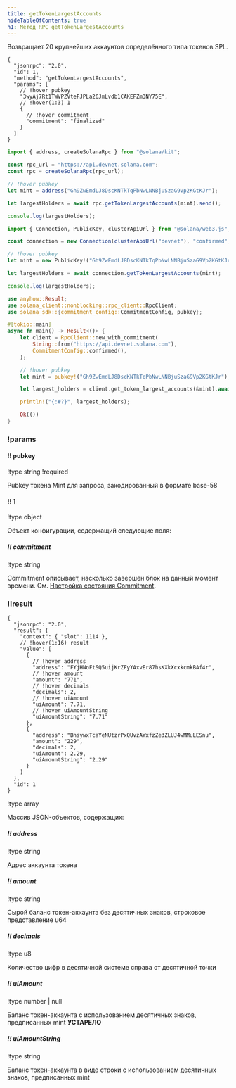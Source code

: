 ```yaml
---
title: getTokenLargestAccounts
hideTableOfContents: true
h1: Метод RPC getTokenLargestAccounts
---
```


Возвращает 20 крупнейших аккаунтов определённого типа токенов SPL.

<APIMethod>

```jsonc !!request curl
{
  "jsonrpc": "2.0",
  "id": 1,
  "method": "getTokenLargestAccounts",
  "params": [
    // !hover pubkey
    "3wyAj7Rt1TWVPZVteFJPLa26JmLvdb1CAKEFZm3NY75E",
    // !hover(1:3) 1
    {
      // !hover commitment
      "commitment": "finalized"
    }
  ]
}
```

```ts !!request title="Kit"
import { address, createSolanaRpc } from "@solana/kit";

const rpc_url = "https://api.devnet.solana.com";
const rpc = createSolanaRpc(rpc_url);

// !hover pubkey
let mint = address("Gh9ZwEmdLJ8DscKNTkTqPbNwLNNBjuSzaG9Vp2KGtKJr");

let largestHolders = await rpc.getTokenLargestAccounts(mint).send();

console.log(largestHolders);
```

```ts !!request title="web3.js"
import { Connection, PublicKey, clusterApiUrl } from "@solana/web3.js";

const connection = new Connection(clusterApiUrl("devnet"), "confirmed");

// !hover pubkey
let mint = new PublicKey!("Gh9ZwEmdLJ8DscKNTkTqPbNwLNNBjuSzaG9Vp2KGtKJr");

let largestHolders = await connection.getTokenLargestAccounts(mint);

console.log(largestHolders);
```

```rs !!request title="Rust"
use anyhow::Result;
use solana_client::nonblocking::rpc_client::RpcClient;
use solana_sdk::{commitment_config::CommitmentConfig, pubkey};

#[tokio::main]
async fn main() -> Result<()> {
    let client = RpcClient::new_with_commitment(
        String::from("https://api.devnet.solana.com"),
        CommitmentConfig::confirmed(),
    );

    // !hover pubkey
    let mint = pubkey!("Gh9ZwEmdLJ8DscKNTkTqPbNwLNNBjuSzaG9Vp2KGtKJr");

    let largest_holders = client.get_token_largest_accounts(&mint).await?;

    println!("{:#?}", largest_holders);

    Ok(())
}
```

### !params

#### !! pubkey

!type string
!required

Pubkey токена Mint для запроса, закодированный в формате base-58

#### !! 1

!type object

Объект конфигурации, содержащий следующие поля:

##### !! commitment

!type string

Commitment описывает, насколько завершён блок на данный момент времени. См.
[Настройка состояния Commitment](/docs/rpc#configuring-state-commitment).

### !!result

```jsonc !response
{
  "jsonrpc": "2.0",
  "result": {
    "context": { "slot": 1114 },
    // !hover(1:16) result
    "value": [
      {
        // !hover address
        "address": "FYjHNoFtSQ5uijKrZFyYAxvEr87hsKXkXcxkcmkBAf4r",
        // !hover amount
        "amount": "771",
        // !hover decimals
        "decimals": 2,
        // !hover uiAmount
        "uiAmount": 7.71,
        // !hover uiAmountString
        "uiAmountString": "7.71"
      },
      {
        "address": "BnsywxTcaYeNUtzrPxQUvzAWxfzZe3ZLUJ4wMMuLESnu",
        "amount": "229",
        "decimals": 2,
        "uiAmount": 2.29,
        "uiAmountString": "2.29"
      }
    ]
  },
  "id": 1
}
```

!type array

Массив JSON-объектов, содержащих:

##### !! address

!type string

Адрес аккаунта токена

##### !! amount

!type string

Сырой баланс токен-аккаунта без десятичных знаков, строковое представление u64

##### !! decimals

!type u8

Количество цифр в десятичной системе справа от десятичной точки

##### !! uiAmount

!type number | null

Баланс токен-аккаунта с использованием десятичных знаков, предписанных mint
**УСТАРЕЛО**

##### !! uiAmountString

!type string

Баланс токен-аккаунта в виде строки с использованием десятичных знаков,
предписанных mint

</APIMethod>
